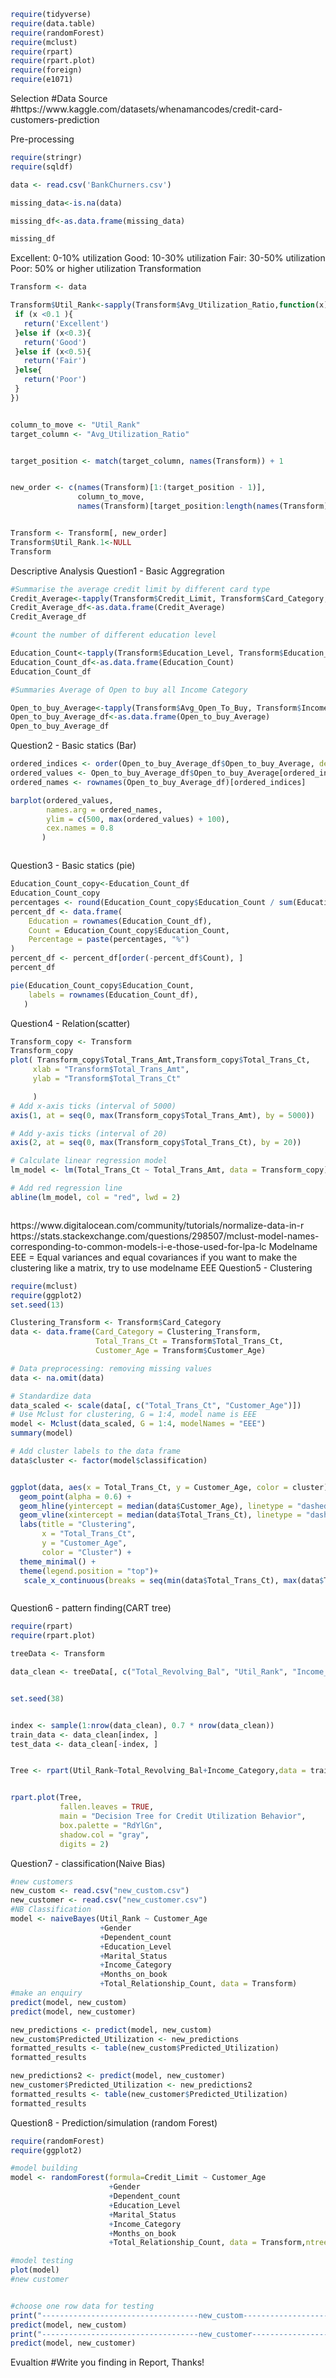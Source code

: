 ```r
require(tidyverse)
require(data.table)
require(randomForest)
require(mclust)
require(rpart)
require(rpart.plot)
require(foreign)
require(e1071)
```
Selection
#Data Source
#https://www.kaggle.com/datasets/whenamancodes/credit-card-customers-prediction

Pre-processing
```r
require(stringr)
require(sqldf)

data <- read.csv('BankChurners.csv')

missing_data<-is.na(data)

missing_df<-as.data.frame(missing_data)

missing_df

```

Excellent: 0-10% utilization
Good: 10-30% utilization
Fair: 30-50% utilization
Poor: 50% or higher utilization
Transformation
```r
Transform <- data

Transform$Util_Rank<-sapply(Transform$Avg_Utilization_Ratio,function(x){
 if (x <0.1 ){
   return('Excellent')
 }else if (x<0.3){
   return('Good')
 }else if (x<0.5){
   return('Fair')
 }else{
   return('Poor')
 }  
})


column_to_move <- "Util_Rank" 
target_column <- "Avg_Utilization_Ratio" 


target_position <- match(target_column, names(Transform)) + 1  


new_order <- c(names(Transform)[1:(target_position - 1)], 
               column_to_move, 
               names(Transform)[target_position:length(names(Transform))])


Transform <- Transform[, new_order]
Transform$Util_Rank.1<-NULL
Transform

```

Descriptive Analysis
Question1 - Basic Aggregration
```r
#Summarise the average credit limit by different card type
Credit_Average<-tapply(Transform$Credit_Limit, Transform$Card_Category, mean)
Credit_Average_df<-as.data.frame(Credit_Average)
Credit_Average_df

#count the number of different education level

Education_Count<-tapply(Transform$Education_Level, Transform$Education_Level, length)
Education_Count_df<-as.data.frame(Education_Count)
Education_Count_df

#Summaries Average of Open to buy all Income Category

Open_to_buy_Average<-tapply(Transform$Avg_Open_To_Buy, Transform$Income_Category, mean)
Open_to_buy_Average_df<-as.data.frame(Open_to_buy_Average)
Open_to_buy_Average_df
```

Question2 - Basic statics (Bar)
```r
ordered_indices <- order(Open_to_buy_Average_df$Open_to_buy_Average, decreasing = TRUE)
ordered_values <- Open_to_buy_Average_df$Open_to_buy_Average[ordered_indices]
ordered_names <- rownames(Open_to_buy_Average_df)[ordered_indices]

barplot(ordered_values,
        names.arg = ordered_names,
        ylim = c(500, max(ordered_values) + 100), 
        cex.names = 0.8
       )



```

Question3 - Basic statics (pie)
```r
Education_Count_copy<-Education_Count_df
Education_Count_copy
percentages <- round(Education_Count_copy$Education_Count / sum(Education_Count_copy$Education_Count) * 100, 1)
percent_df <- data.frame(
    Education = rownames(Education_Count_df),
    Count = Education_Count_copy$Education_Count,
    Percentage = paste(percentages, "%")
)
percent_df <- percent_df[order(-percent_df$Count), ]  
percent_df

pie(Education_Count_copy$Education_Count,
    labels = rownames(Education_Count_df),
   )

```

Question4 - Relation(scatter)
```r
Transform_copy <- Transform
Transform_copy
plot( Transform_copy$Total_Trans_Amt,Transform_copy$Total_Trans_Ct,
     xlab = "Transform$Total_Trans_Amt", 
     ylab = "Transform$Total_Trans_Ct"

     )
# Add x-axis ticks (interval of 5000)
axis(1, at = seq(0, max(Transform_copy$Total_Trans_Amt), by = 5000))

# Add y-axis ticks (interval of 20) 
axis(2, at = seq(0, max(Transform_copy$Total_Trans_Ct), by = 20))

# Calculate linear regression model
lm_model <- lm(Total_Trans_Ct ~ Total_Trans_Amt, data = Transform_copy)

# Add red regression line
abline(lm_model, col = "red", lwd = 2)



```

https://www.digitalocean.com/community/tutorials/normalize-data-in-r
https://stats.stackexchange.com/questions/298507/mclust-model-names-corresponding-to-common-models-i-e-those-used-for-lpa-lc
Modelname EEE = Equal variances and equal covariances
if you want to make the clustering like a matrix, try to use modelname EEE
Question5 - Clustering
```r
require(mclust)
require(ggplot2)
set.seed(13)  

Clustering_Transform <- Transform$Card_Category
data <- data.frame(Card_Category = Clustering_Transform,
                   Total_Trans_Ct = Transform$Total_Trans_Ct, 
                   Customer_Age = Transform$Customer_Age)

# Data preprocessing: removing missing values
data <- na.omit(data)

# Standardize data
data_scaled <- scale(data[, c("Total_Trans_Ct", "Customer_Age")])
# Use Mclust for clustering, G = 1:4, model name is EEE
model <- Mclust(data_scaled, G = 1:4, modelNames = "EEE")
summary(model)

# Add cluster labels to the data frame
data$cluster <- factor(model$classification)


ggplot(data, aes(x = Total_Trans_Ct, y = Customer_Age, color = cluster)) +
  geom_point(alpha = 0.6) +
  geom_hline(yintercept = median(data$Customer_Age), linetype = "dashed", color = "black") +  # middle
  geom_vline(xintercept = median(data$Total_Trans_Ct), linetype = "dashed", color = "black") +  
  labs(title = "Clustering", 
       x = "Total_Trans_Ct", 
       y = "Customer_Age", 
       color = "Cluster") +
  theme_minimal() +
  theme(legend.position = "top")+
   scale_x_continuous(breaks = seq(min(data$Total_Trans_Ct), max(data$Total_Trans_Ct), by = 20))



```

Question6 - pattern finding(CART tree)
```r
require(rpart)
require(rpart.plot)

treeData <- Transform

data_clean <- treeData[, c("Total_Revolving_Bal", "Util_Rank", "Income_Category","Avg_Utilization_Ratio")]


set.seed(38) 


index <- sample(1:nrow(data_clean), 0.7 * nrow(data_clean))  
train_data <- data_clean[index, ]
test_data <- data_clean[-index, ]


Tree <- rpart(Util_Rank~Total_Revolving_Bal+Income_Category,data = train_data)


rpart.plot(Tree, 
           fallen.leaves = TRUE,      
           main = "Decision Tree for Credit Utilization Behavior",
           box.palette = "RdYlGn",   
           shadow.col = "gray",       
           digits = 2)                             
```

Question7 - classification(Naive Bias)
```r
#new customers
new_custom <- read.csv("new_custom.csv")
new_customer <- read.csv("new_customer.csv")
#NB Classification
model <- naiveBayes(Util_Rank ~ Customer_Age
                    +Gender
                    +Dependent_count
                    +Education_Level
                    +Marital_Status
                    +Income_Category
                    +Months_on_book
                    +Total_Relationship_Count, data = Transform)
#make an enquiry
predict(model, new_custom)
predict(model, new_customer)

new_predictions <- predict(model, new_custom)
new_custom$Predicted_Utilization <- new_predictions
formatted_results <- table(new_custom$Predicted_Utilization)
formatted_results

new_predictions2 <- predict(model, new_customer)
new_customer$Predicted_Utilization <- new_predictions2
formatted_results <- table(new_customer$Predicted_Utilization)
formatted_results
```

Question8 - Prediction/simulation (random Forest)
```r
require(randomForest)
require(ggplot2)

#model building
model <- randomForest(formula=Credit_Limit ~ Customer_Age
                      +Gender
                      +Dependent_count
                      +Education_Level
                      +Marital_Status
                      +Income_Category
                      +Months_on_book
                      +Total_Relationship_Count, data = Transform,ntree=1000)

#model testing
plot(model)
#new customer


#choose one row data for testing
print("-----------------------------------new_custom------------------------------------")
predict(model, new_custom)
print("-----------------------------------new_customer----------------------------------")
predict(model, new_customer)
```

Evualtion
#Write you finding in Report, Thanks!

